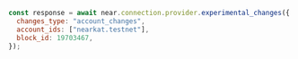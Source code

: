 ```js
const response = await near.connection.provider.experimental_changes({
  changes_type: "account_changes",
  account_ids: ["nearkat.testnet"],
  block_id: 19703467,
});
```
